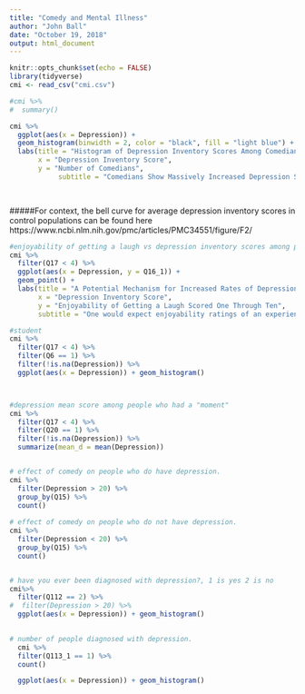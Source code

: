 ```yaml
---
title: "Comedy and Mental Illness"
author: "John Ball"
date: "October 19, 2018"
output: html_document
---
```


```r
knitr::opts_chunk$set(echo = FALSE)
library(tidyverse)
cmi <- read_csv("cmi.csv")
```

```r

#cmi %>%
#  summary()
```

```r

cmi %>%
  ggplot(aes(x = Depression)) + 
  geom_histogram(binwidth = 2, color = "black", fill = "light blue") +
  labs(title = "Histogram of Depression Inventory Scores Among Comedians",
       x = "Depression Inventory Score",
       y = "Number of Comedians",
            subtitle = "Comedians Show Massively Increased Depression Scores Relative to General Population, With Control Median Being Less than 10")

       
```

#####For context, the bell curve for average depression inventory scores in control populations can be found here https://www.ncbi.nlm.nih.gov/pmc/articles/PMC34551/figure/F2/

```r
#enjoyability of getting a laugh vs depression inventory scores among performers.
cmi %>%
  filter(Q17 < 4) %>%
  ggplot(aes(x = Depression, y = Q16_1)) + 
  geom_point() +
  labs(title = "A Potential Mechanism for Increased Rates of Depression Among Comedians",
       x = "Depression Inventory Score", 
       y = "Enjoyability of Getting a Laugh Scored One Through Ten",
       subtitle = "One would expect enjoyability ratings of an experience to go down as anhedonic depressive symptoms increase. However, as depressive symptoms increase, comedians continue to rate getting a laugh as being 'euphoric'")
```


```r
#student
cmi %>%
  filter(Q17 < 4) %>%
  filter(Q6 == 1) %>% 
  filter(!is.na(Depression)) %>%
  ggplot(aes(x = Depression)) + geom_histogram()



#depression mean score among people who had a "moment"
cmi %>%
  filter(Q17 < 4) %>%
  filter(Q20 == 1) %>% 
  filter(!is.na(Depression)) %>%
  summarize(mean_d = mean(Depression))


# effect of comedy on people who do have depression.
cmi %>%
  filter(Depression > 20) %>%
  group_by(Q15) %>%
  count()
  
# effect of comedy on people who do not have depression.
cmi %>%
  filter(Depression < 20) %>%
  group_by(Q15) %>%
  count()


# have you ever been diagnosed with depression?, 1 is yes 2 is no
cmi%>%
  filter(Q112 == 2) %>%
#  filter(Depression > 20) %>%
  ggplot(aes(x = Depression)) + geom_histogram()
  

# number of people diagnosed with depression. 
  cmi %>%
  filter(Q113_1 == 1) %>%
  count()

  ggplot(aes(x = Depression)) + geom_histogram()
```

